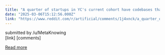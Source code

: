 ```yaml
---
title: "A quarter of startups in YC's current cohort have codebases that are almost entirely AI-generated"
date: "2025-03-06T15:12:56.000Z"
link: "https://www.reddit.com/r/artificial/comments/1j4xnck/a_quarter_of_startups_in_ycs_current_cohort_have/"
---
```


submitted by    /u/MetaKnowing  
 [link]   [comments]

[Read more](https://www.reddit.com/r/artificial/comments/1j4xnck/a_quarter_of_startups_in_ycs_current_cohort_have/)
